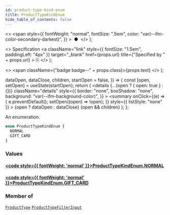 ```yaml
---
id: product-type-kind-enum
title: ProductTypeKindEnum
hide_table_of_contents: false
---
```


  <>
    <span
      style={{
        fontWeight: "normal",
        fontSize: ".5em",
        color: "var(--ifm-color-secondary-darkest)",
      }}
    >
      &nbsp;●&nbsp;
    </span>
  </>
);

  <>
    Specification
    <a
      className="link"
      style={{ fontSize: "1.5em", paddingLeft: "4px" }}
      target="\_blank"
      href={props.url}
      title={"Specified by " + props.url}
    >
      ⎘
    </a>
  </>
);

  <>
    <span className={"badge badge--" + props.class}>{props.text}</span>
  </>
);


  dataOpen,
  dataClose,
  children,
  startOpen = false,
}) => {
  const [open, setOpen] = useState(startOpen);
  return (
    <details
      {...(open ? { open: true } : {})}
      className="details"
      style={{
        border: "none",
        boxShadow: "none",
        background: "var(--ifm-background-color)",
      }}
    >
      <summary
        onClick={(e) => {
          e.preventDefault();
          setOpen((open) => !open);
        }}
        style={{ listStyle: "none" }}
      >
        {open ? dataOpen : dataClose}
      </summary>
      {open && children}
    </details>
  );
};

An enumeration.

```graphql
enum ProductTypeKindEnum {
  NORMAL
  GIFT_CARD
}
```

### Values

#### [<code style={{ fontWeight: 'normal' }}>ProductTypeKindEnum.<b>NORMAL</b></code>](#)

>

#### [<code style={{ fontWeight: 'normal' }}>ProductTypeKindEnum.<b>GIFT_CARD</b></code>](#)

>

### Member of

[`ProductType`](../../../api-storefront/products/objects/product-type) <Badge class="secondary" text="object"/><Bullet />[`ProductTypeFilterInput`](../../../api-storefront/products/inputs/product-type-filter-input) <Badge class="secondary" text="input"/>
